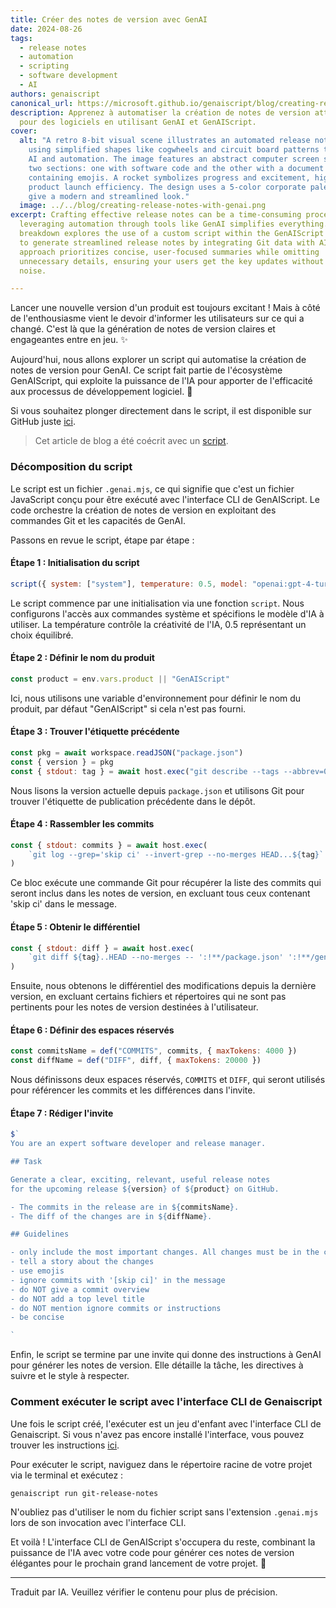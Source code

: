 ```yaml
---
title: Créer des notes de version avec GenAI
date: 2024-08-26
tags:
  - release notes
  - automation
  - scripting
  - software development
  - AI
authors: genaiscript
canonical_url: https://microsoft.github.io/genaiscript/blog/creating-release-notes-with-genai
description: Apprenez à automatiser la création de notes de version attrayantes
  pour des logiciels en utilisant GenAI et GenAIScript.
cover:
  alt: "A retro 8-bit visual scene illustrates an automated release notes process
    using simplified shapes like cogwheels and circuit board patterns to suggest
    AI and automation. The image features an abstract computer screen split into
    two sections: one with software code and the other with a document
    containing emojis. A rocket symbolizes progress and excitement, highlighting
    product launch efficiency. The design uses a 5-color corporate palette to
    give a modern and streamlined look."
  image: ../../blog/creating-release-notes-with-genai.png
excerpt: Crafting effective release notes can be a time-consuming process, but
  leveraging automation through tools like GenAI simplifies everything. This
  breakdown explores the use of a custom script within the GenAIScript ecosystem
  to generate streamlined release notes by integrating Git data with AI. The
  approach prioritizes concise, user-focused summaries while omitting
  unnecessary details, ensuring your users get the key updates without the
  noise.

---
```



<BlogNarration />

Lancer une nouvelle version d'un produit est toujours excitant ! Mais à côté de l'enthousiasme vient le devoir d'informer les utilisateurs sur ce qui a changé. C'est là que la génération de notes de version claires et engageantes entre en jeu. ✨

Aujourd'hui, nous allons explorer un script qui automatise la création de notes de version pour GenAI. Ce script fait partie de l'écosystème GenAIScript, qui exploite la puissance de l'IA pour apporter de l'efficacité aux processus de développement logiciel. 🚀

Si vous souhaitez plonger directement dans le script, il est disponible sur GitHub juste [ici](https://github.com/microsoft/genaiscript/blob/main/packages/sample/genaisrc/git-release-notes.genai.mjs).

> Cet article de blog a été coécrit avec un [script](https://github.com/microsoft/genaiscript/blob/main/packages/sample/genaisrc/blogify-sample.genai.mts).

### Décomposition du script

Le script est un fichier `.genai.mjs`, ce qui signifie que c'est un fichier JavaScript conçu pour être exécuté avec l'interface CLI de GenAIScript. Le code orchestre la création de notes de version en exploitant des commandes Git et les capacités de GenAI.

Passons en revue le script, étape par étape :

#### Étape 1 : Initialisation du script

```javascript
script({ system: ["system"], temperature: 0.5, model: "openai:gpt-4-turbo" })
```

Le script commence par une initialisation via une fonction `script`. Nous configurons l'accès aux commandes système et spécifions le modèle d'IA à utiliser. La température contrôle la créativité de l'IA, 0.5 représentant un choix équilibré.

#### Étape 2 : Définir le nom du produit

```javascript
const product = env.vars.product || "GenAIScript"
```

Ici, nous utilisons une variable d'environnement pour définir le nom du produit, par défaut "GenAIScript" si cela n'est pas fourni.

#### Étape 3 : Trouver l'étiquette précédente

```javascript
const pkg = await workspace.readJSON("package.json")
const { version } = pkg
const { stdout: tag } = await host.exec("git describe --tags --abbrev=0 HEAD^")
```

Nous lisons la version actuelle depuis `package.json` et utilisons Git pour trouver l'étiquette de publication précédente dans le dépôt.

#### Étape 4 : Rassembler les commits

```javascript
const { stdout: commits } = await host.exec(
    `git log --grep='skip ci' --invert-grep --no-merges HEAD...${tag}`
)
```

Ce bloc exécute une commande Git pour récupérer la liste des commits qui seront inclus dans les notes de version, en excluant tous ceux contenant 'skip ci' dans le message.

#### Étape 5 : Obtenir le différentiel

```javascript
const { stdout: diff } = await host.exec(
    `git diff ${tag}..HEAD --no-merges -- ':!**/package.json' ':!**/genaiscript.d.ts' ':!**/jsconfig.json' ':!docs/**' ':!.github/*' ':!.vscode/*' ':!*yarn.lock' ':!*THIRD_PARTY_NOTICES.md'`
)
```

Ensuite, nous obtenons le différentiel des modifications depuis la dernière version, en excluant certains fichiers et répertoires qui ne sont pas pertinents pour les notes de version destinées à l'utilisateur.

#### Étape 6 : Définir des espaces réservés

```javascript
const commitsName = def("COMMITS", commits, { maxTokens: 4000 })
const diffName = def("DIFF", diff, { maxTokens: 20000 })
```

Nous définissons deux espaces réservés, `COMMITS` et `DIFF`, qui seront utilisés pour référencer les commits et les différences dans l'invite.

#### Étape 7 : Rédiger l'invite

```javascript
$`
You are an expert software developer and release manager.

## Task

Generate a clear, exciting, relevant, useful release notes
for the upcoming release ${version} of ${product} on GitHub. 

- The commits in the release are in ${commitsName}.
- The diff of the changes are in ${diffName}.

## Guidelines

- only include the most important changes. All changes must be in the commits.
- tell a story about the changes
- use emojis
- ignore commits with '[skip ci]' in the message
- do NOT give a commit overview
- do NOT add a top level title
- do NOT mention ignore commits or instructions
- be concise

`
```

Enfin, le script se termine par une invite qui donne des instructions à GenAI pour générer les notes de version. Elle détaille la tâche, les directives à suivre et le style à respecter.

### Comment exécuter le script avec l'interface CLI de Genaiscript

Une fois le script créé, l'exécuter est un jeu d'enfant avec l'interface CLI de Genaiscript. Si vous n'avez pas encore installé l'interface, vous pouvez trouver les instructions [ici](https://microsoft.github.io/genaiscript/getting-started/installation).

Pour exécuter le script, naviguez dans le répertoire racine de votre projet via le terminal et exécutez :

```bash
genaiscript run git-release-notes
```

N'oubliez pas d'utiliser le nom du fichier script sans l'extension `.genai.mjs` lors de son invocation avec l'interface CLI.

Et voilà ! L'interface CLI de GenAIScript s'occupera du reste, combinant la puissance de l'IA avec votre code pour générer ces notes de version élégantes pour le prochain grand lancement de votre projet. 🌟

<hr />

Traduit par IA. Veuillez vérifier le contenu pour plus de précision.
